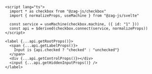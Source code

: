 ```svelte
<script lang="ts">
  import * as checkbox from "@zag-js/checkbox"
  import { normalizeProps, useMachine } from "@zag-js/svelte"

  const service = useMachine(checkbox.machine, ({ id: "1" }))
  const api = $derived(checkbox.connect(service, normalizeProps))
</script>

<label {...api.getRootProps()}>
  <span {...api.getLabelProps()}>
    Input is {api.checked ? "checked" : "unchecked"}
  </span>
  <div {...api.getControlProps()}></div>
  <input {...api.getHiddenInputProps()} />
</label>
```
